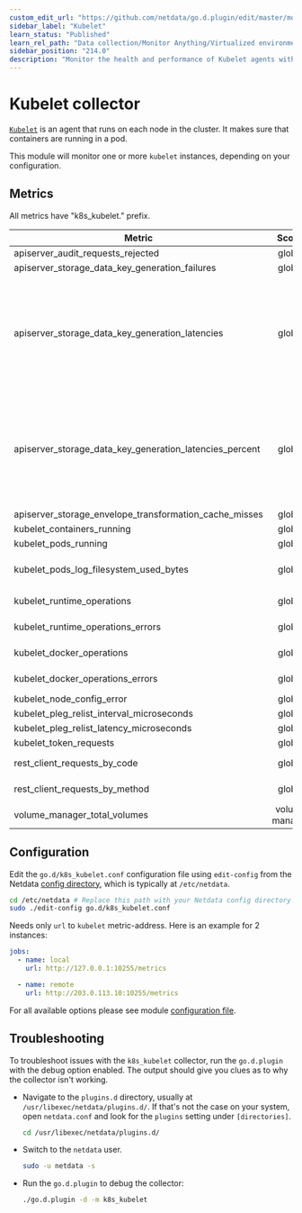```yaml
---
custom_edit_url: "https://github.com/netdata/go.d.plugin/edit/master/modules/k8s_kubelet/README.md"
sidebar_label: "Kubelet"
learn_status: "Published"
learn_rel_path: "Data collection/Monitor Anything/Virtualized environments"
sidebar_position: "214.0"
description: "Monitor the health and performance of Kubelet agents with zero configuration, per-second metric granularity, and interactive visualizations."
---
```



# Kubelet collector

[`Kubelet`](https://kubernetes.io/docs/concepts/overview/components/#kubelet) is an agent that runs on each node in the
cluster. It makes sure that containers are running in a pod.

This module will monitor one or more `kubelet` instances, depending on your configuration.

## Metrics

All metrics have "k8s_kubelet." prefix.

| Metric                                                  |     Scope      |                                                       Dimensions                                                        |       Units        |
|---------------------------------------------------------|:--------------:|:-----------------------------------------------------------------------------------------------------------------------:|:------------------:|
| apiserver_audit_requests_rejected                       |     global     |                                                        rejected                                                         |     requests/s     |
| apiserver_storage_data_key_generation_failures          |     global     |                                                        failures                                                         |      events/s      |
| apiserver_storage_data_key_generation_latencies         |     global     | 5_µs, 10_µs, 20_µs, 40_µs, 80_µs, 160_µs, 320_µs, 640_µs, 1280_µs, 2560_µs, 5120_µs, 10240_µs, 20480_µs, 40960_µs, +Inf |     observes/s     |
| apiserver_storage_data_key_generation_latencies_percent |     global     | 5_µs, 10_µs, 20_µs, 40_µs, 80_µs, 160_µs, 320_µs, 640_µs, 1280_µs, 2560_µs, 5120_µs, 10240_µs, 20480_µs, 40960_µs, +Inf |     percentage     |
| apiserver_storage_envelope_transformation_cache_misses  |     global     |                                                      cache misses                                                       |      events/s      |
| kubelet_containers_running                              |     global     |                                                          total                                                          | running_containers |
| kubelet_pods_running                                    |     global     |                                                          total                                                          |    running_pods    |
| kubelet_pods_log_filesystem_used_bytes                  |     global     |                                        <i>a dimension per namespace and pod</i>                                         |         B          |
| kubelet_runtime_operations                              |     global     |                                          <i>a dimension per operation type</i>                                          |    operations/s    |
| kubelet_runtime_operations_errors                       |     global     |                                          <i>a dimension per operation type</i>                                          |      errors/s      |
| kubelet_docker_operations                               |     global     |                                          <i>a dimension per operation type</i>                                          |    operations/s    |
| kubelet_docker_operations_errors                        |     global     |                                          <i>a dimension per operation type</i>                                          |      errors/s      |
| kubelet_node_config_error                               |     global     |                                                   experiencing_error                                                    |        bool        |
| kubelet_pleg_relist_interval_microseconds               |     global     |                                                     0.5, 0.9, 0.99                                                      |    microseconds    |
| kubelet_pleg_relist_latency_microseconds                |     global     |                                                     0.5, 0.9, 0.99                                                      |    microseconds    |
| kubelet_token_requests                                  |     global     |                                                      total, failed                                                      |  token_requests/s  |
| rest_client_requests_by_code                            |     global     |                                         <i>a dimension per HTTP status code</i>                                         |     requests/s     |
| rest_client_requests_by_method                          |     global     |                                           <i>a dimension per HTTP method</i>                                            |     requests/s     |
| volume_manager_total_volumes                            | volume manager |                                                     actual, desired                                                     |       state        |

## Configuration

Edit the `go.d/k8s_kubelet.conf` configuration file using `edit-config` from the
Netdata [config directory](https://learn.netdata.cloud/docs/configure/nodes), which is typically at `/etc/netdata`.

```bash
cd /etc/netdata # Replace this path with your Netdata config directory
sudo ./edit-config go.d/k8s_kubelet.conf
```

Needs only `url` to `kubelet` metric-address. Here is an example for 2 instances:

```yaml
jobs:
  - name: local
    url: http://127.0.0.1:10255/metrics

  - name: remote
    url: http://203.0.113.10:10255/metrics
```

For all available options please see
module [configuration file](https://github.com/netdata/go.d.plugin/blob/master/config/go.d/k8s_kubelet.conf).

## Troubleshooting

To troubleshoot issues with the `k8s_kubelet` collector, run the `go.d.plugin` with the debug option enabled. The output
should give you clues as to why the collector isn't working.

- Navigate to the `plugins.d` directory, usually at `/usr/libexec/netdata/plugins.d/`. If that's not the case on
  your system, open `netdata.conf` and look for the `plugins` setting under `[directories]`.

  ```bash
  cd /usr/libexec/netdata/plugins.d/
  ```

- Switch to the `netdata` user.

  ```bash
  sudo -u netdata -s
  ```

- Run the `go.d.plugin` to debug the collector:

  ```bash
  ./go.d.plugin -d -m k8s_kubelet
  ```

